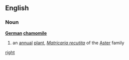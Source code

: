 ==English==
===Noun===
{{wikipedia}}
'''[[German]] [[chamomile]]'''
# an [[annual]] [[plant]], ''[[Matricaria recutita]]'' of the [[Aster]] family
[[image:Matricariachamomilla.jpg|right]]